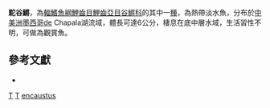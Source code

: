 {{Speciesbox
| taxon = Chapalichthys encaustus
| binomial_authority = [[Jordan|Jordan]] & [[Snyder|Snyder]], 1899
| status = NE
| status_system = IUCN3.1
| synonyms = *''Characodon encaustus'', <small>Jordan & Snyder, 1899</small>
}}

'''駝谷鱂'''，為[[輻鰭魚綱|輻鰭魚綱]][[鯉齒目|鯉齒目]][[鯉齒亞目|鯉齒亞目]][[谷鱂科|谷鱂科]]的其中一[[種|種]]，為熱帶淡水魚，分布於[[中美洲|中美洲]][[墨西哥|墨西哥]]de Chapala湖流域，體長可達6公分，棲息在底中層水域，生活習性不明，可做為觀賞魚。

== 參考文獻 ==
*{{FishBase_species|genus=Chapalichthys|species=encaustus|year=2014|month=10}}

{{魚類小作品}}
{{Taxonbar}}
[[Category:1899年描述的鱼类|T]]
[[Category:觀賞魚|T]]
[[Category:駝谷鱂屬|encaustus]]